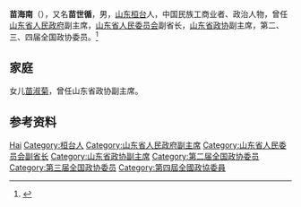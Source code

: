 '''苗海南'''（{{bd|1904年||1966年|}}），又名'''苗世循'''，男，[[山东|山东]][[桓台|桓台]]人，中国民族工商业者、政治人物，曾任[[山东省人民政府|山东省人民政府]]副主席，[[山东省人民委员会|山东省人民委员会]]副省长，[[山东省政协|山东省政协]]副主席，第二、三、四届全国政协委员。<ref>{{Cite book|title=中华人民共和国职官志|author=何虎生, 李耀东, 向常福主编|publisher=中国社会出版社|year=2003|isbn=9787800883934|location=北京|pages=}}</ref>

== 家庭 ==
女儿[[苗淑菊|苗淑菊]]，曾任山东省政协副主席。

== 参考资料 ==
{{reflist}}

{{中国人物小作品}}

{{Authority control}}
{{DEFAULTSORT:Miao苗}}
[[Category:苗姓|Hai]]
[[Category:桓台人|Category:桓台人]]
[[Category:山东省人民政府副主席|Category:山东省人民政府副主席]]
[[Category:山东省人民委员会副省长|Category:山东省人民委员会副省长]]
[[Category:山东省政协副主席|Category:山东省政协副主席]]
[[Category:第二届全国政协委员|Category:第二届全国政协委员]]
[[Category:第三届全国政协委员|Category:第三届全国政协委员]]
[[Category:第四屆全國政協委員|Category:第四屆全國政協委員]]